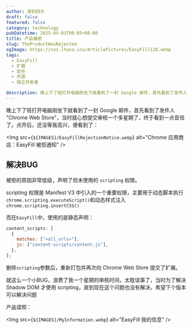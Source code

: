 ```yaml
---
author: 游钓四方
draft: false
featured: false
category: technology
pubDatetime: 2025-04-03T00:05+08:00
title: 产品被拒
slug: TheProductWasRejected
ogImage: https://cos.lhasa.icu/ArticlePictures/EasyFill128.webp
tags:
  - EasyFill
  - 扩展
  - 软件
  - 开源
  - 独立开发者

description: 晚上下了班打开电脑刚坐下就看到了一封 Google 邮件，首先看到了发件人 "Chrome Web Store"，当时就心想提交审核一个多星期了，终于看到一点音信了。点开后，还没等我高兴，便看到了.
---
```



晚上下了班打开电脑刚坐下就看到了一封 Google 邮件，首先看到了发件人 "Chrome Web Store"，当时就心想提交审核一个多星期了，终于看到一点音信了。点开后，还没等我高兴，便看到了：

<Img
  src={`${IMAGES}/EasyFillRejectionNotice.webp`}
  alt="Chrome 应用商店：EasyFill 被拒通知"
/>

## 解决BUG

被拒的原因非常低级，声明了但未使用的 `scripting` 权限。

scripting 权限是 Manifest V3 中引入的一个重要权限，主要用于动态脚本执行`chrome.scripting.executeScript()`和动态样式注入`chrome.scripting.insertCSS()`

而在`EasyFill`中，使用的是静态声明：

```js
content_scripts: [
  {
    matches: ["<all_urls>"],
    js: ["content-scripts/content.js"],
  },
];
```

删除`scripting`参数后，重新打包并再次向 Chrome Web Store 提交了扩展。

就这么一个小BUG，浪费了我一个星期的审核时间，太耽误事了，当时为了解决 Shadow DOM 才使用 scripting，直到现在这个问题也没有解决，希望下个版本可以解决问题

产品谍照：

<Img src={`${IMAGES}/MyInformation.webp`} alt="EasyFill·我的信息" />
